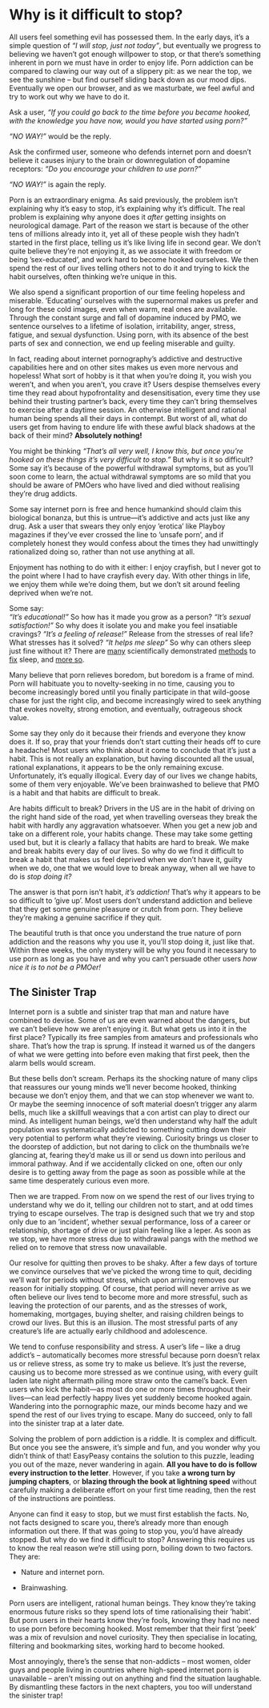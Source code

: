 # Why is it difficult to stop?

All users feel something evil has possessed them. In the early days, it's a simple question of *"I will stop, just not today"*, but eventually we progress to believing we haven't got enough willpower to stop, or that there's something inherent in porn we must have in order to enjoy life. Porn addiction can be compared to clawing our way out of a slippery pit: as we near the top, we see the sunshine -- but find ourself sliding back down as our mood dips. Eventually we open our browser, and as we masturbate, we feel awful and try to work out why we have to do it.

Ask a user, *"If you could go back to the time before you became hooked, with the knowledge you have now, would you have started using porn?"*

*"NO WAY!"* would be the reply.

Ask the confirmed user, someone who defends internet porn and doesn't believe it causes injury to the brain or downregulation of dopamine receptors: *"Do you encourage your children to use porn?"*

*"NO WAY!"* is again the reply.

Porn is an extraordinary enigma. As said previously, the problem isn't explaining why it's easy to stop, it's explaining why it's difficult. The real problem is explaining why anyone does it *after* getting insights on neurological damage. Part of the reason we start is because of the other tens of millions already into it, yet all of these people wish they hadn't started in the first place, telling us it's like living life in second gear. We don't quite believe they're not enjoying it, as we associate it with freedom or being ’sex-educated’, and work hard to become hooked ourselves. We then spend the rest of our lives telling others not to do it and trying to kick the habit ourselves, often thinking we're unique in this.

We also spend a significant proportion of our time feeling hopeless and miserable. ’Educating’ ourselves with the supernormal makes us prefer and long for these cold images, even when warm, real ones are available. Through the constant surge and fall of dopamine induced by PMO, we sentence ourselves to a lifetime of isolation, irritability, anger, stress, fatigue, and sexual dysfunction. Using porn, with its absence of the best parts of sex and connection, we end up feeling miserable and guilty.

In fact, reading about internet pornography's addictive and destructive capabilities here and on other sites makes us even more nervous and hopeless! What sort of hobby is it that when you’re doing it, you wish you weren't, and when you aren't, you crave it? Users despise themselves every time they read about hypofrontality and desensitisation, every time they use behind their trusting partner's back, every time they can't bring themselves to exercise after a daytime session. An otherwise intelligent and rational human being spends all their days in contempt. But worst of all, what do users get from having to endure life with these awful black shadows at the back of their mind? **Absolutely nothing!**

You might be thinking *"That's all very well, I know this, but once you’re hooked on these things it's very difficult to stop."* But why is it so difficult? Some say it's because of the powerful withdrawal symptoms, but as you’ll soon come to learn, the actual withdrawal symptoms are so mild that you should be aware of PMOers who have lived and died without realising they’re drug addicts.

Some say internet porn is free and hence humankind should claim this biological bonanza, but this is untrue—it's addictive and acts just like any drug. Ask a user that swears they only enjoy ’erotica’ like Playboy magazines if they've ever crossed the line to ’unsafe porn’, and if completely honest they would confess about the times they had unwittingly rationalized doing so, rather than not use anything at all.

Enjoyment has nothing to do with it either: I enjoy crayfish, but I never got to the point where I had to have crayfish every day. With other things in life, we enjoy them while we’re doing them, but we don't sit around feeling deprived when we’re not.

Some say:  
*"It's educational!"* So how has it made you grow as a person?
*"It's sexual satisfaction!"* So why does it isolate you and make you feel insatiable cravings?
*"It's a feeling of release!"* Release from the stresses of real life? What stresses has it solved?
*"It helps me sleep"* So why can others sleep just fine without it? There are [many](https://www.sleepfoundation.org/insomnia/treatment/meditation) scientifically demonstrated [methods](https://www.sleepfoundation.org/insomnia/treatment/cognitive-behavioral-therapy-insomnia) to [fix](https://www.amazon.com/Uvex-Blocking-Computer-SCT-Orange-S1933X/dp/B000USRG90) sleep, and [more so](https://www.menshealth.com.au/what-is-the-military-method-the-technique-that-promises-to-help-you-sleep-in-2-minutes).

Many believe that porn relieves boredom, but boredom is a frame of mind. Porn will habituate you to novelty-seeking in no time, causing you to become increasingly bored until you finally participate in that wild-goose chase for just the right clip, and become increasingly wired to seek anything that evokes novelty, strong emotion, and eventually, outrageous shock value.

Some say they only do it because their friends and everyone they know does it. If so, pray that your friends don't start cutting their heads off to cure a headache! Most users who think about it come to conclude that it's just a habit. This is not really an explanation, but having discounted all the usual, rational explanations, it appears to be the only remaining excuse. Unfortunately, it's equally illogical. Every day of our lives we change habits, some of them very enjoyable. We've been brainwashed to believe that PMO is a habit and that habits are difficult to break.

Are habits difficult to break? Drivers in the US are in the habit of driving on the right hand side of the road, yet when travelling overseas they break the habit with hardly any aggravation whatsoever. When you get a new job and take on a different role, your habits change. These may take some getting used but, but it is clearly a fallacy that habits are hard to break. We make and break habits every day of our lives. So why do we find it difficult to break a habit that makes us feel deprived when we don't have it, guilty when we do, one that we would love to break anyway, when all we have to do is *stop doing it?*

The answer is that porn isn't habit, *it's addiction!* That's why it appears to be so difficult to ’give up’. Most users don't understand addiction and believe that they get some genuine pleasure or crutch from porn. They believe they’re making a genuine sacrifice if they quit.

The beautiful truth is that once you understand the true nature of porn addiction and the reasons why you use it, you’ll stop doing it, just like that. Within three weeks, the only mystery will be why you found it necessary to use porn as long as you have and why you can't persuade other users *how nice it is to not be a PMOer!*

## The Sinister Trap

Internet porn is a subtle and sinister trap that man and nature have combined to devise. Some of us are even warned about the dangers, but we can't believe how we aren't enjoying it. But what gets us into it in the first place? Typically its free samples from amateurs and professionals who share. That's how the trap is sprung. If instead it warned us of the dangers of what we were getting into before even making that first peek, then the alarm bells would scream.

But these bells don't scream. Perhaps its the shocking nature of many clips that reassures our young minds we’ll never become hooked, thinking because we don't enjoy them, and that we can stop whenever we want to. Or maybe the seeming innocence of soft material doesn't trigger any alarm bells, much like a skillfull weavings that a con artist can play to direct our mind. As intelligent human beings, we'd then understand why half the adult population was systematically addicted to something cutting down their very potential to perform what they’re viewing. Curiosity brings us closer to the doorstep of addiction, but not daring to click on the thumbnails we're glancing at, fearing they'd make us ill or send us down into perilous and immoral pathway. And if we accidentally clicked on one, often our only desire is to getting away from the page as soon as possible while at the same time desperately curious even more.

Then we are trapped. From now on we spend the rest of our lives trying to understand why we do it, telling our children not to start, and at odd times trying to escape ourselves. The trap is designed such that we try and stop only due to an ’incident’, whether sexual performance, loss of a career or relationship, shortage of drive or just plain feeling like a leper. As soon as we stop, we have more stress due to withdrawal pangs with the method we relied on to remove that stress now unavailable.

Our resolve for quitting then proves to be shaky. After a few days of torture we convince ourselves that we've picked the wrong time to quit, deciding we’ll wait for periods without stress, which upon arriving removes our reason for initially stopping. Of course, that period will never arrive as we often believe our lives tend to become more and more stressful, such as leaving the protection of our parents, and as the stresses of work, homemaking, mortgages, buying shelter, and raising children beings to crowd our lives. But this is an illusion. The most stressful parts of any creature's life are actually early childhood and adolescence.

We tend to confuse responsibility and stress. A user's life -- like a drug addict's -- automatically becomes more stressful because porn doesn't relax us or relieve stress, as some try to make us believe. It's just the reverse, causing us to become more stressed as we continue using, with every guilt laden late night aftermath piling more straw onto the camel's back. Even users who kick the habit---as most do one or more times throughout their lives---can lead perfectly happy lives yet suddenly become hooked again. Wandering into the pornographic maze, our minds become hazy and we spend the rest of our lives trying to escape. Many do succeed, only to fall into the sinister trap at a later date.

Solving the problem of porn addiction is a riddle. It is complex and difficult. But once you see the answere, it's simple and fun, and you wonder why you didn't think of that! EasyPeasy contains the solution to this puzzle, leading you out of the maze, never wandering in again. **All you have to do is follow every instruction to the letter**. However, if you take **a wrong turn by jumping chapters**, or **blazing through the book at lightning speed** without carefully making a deliberate effort on your first time reading, then the rest of the instructions are pointless.

Anyone can find it easy to stop, but we must first establish the facts. No, not facts designed to scare you, there's already more than enough information out there. If that was going to stop you, you'd have already stopped. But why do we find it difficult to stop? Answering this requires us to know the real reason we’re still using porn, boiling down to two factors. They are:

-   Nature and internet porn.

-   Brainwashing.

Porn users are intelligent, rational human beings. They know they’re taking enormous future risks so they spend lots of time rationalising their ’habit’. But porn users in their hearts know they’re fools, knowing they had no need to use porn before becoming hooked. Most remember that their first ’peek’ was a mix of revulsion and novel curiosity. They then specialise in locating, filtering and bookmarking sites, working hard to become hooked.

Most annoyingly, there's the sense that non-addicts -- most women, older guys and people living in countries where high-speed internet porn is unavailable -- aren't missing out on anything and find the situation laughable. By dismantling these factors in the next chapters, you too will understand the sinister trap!

